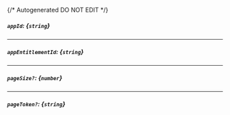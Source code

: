 {/* Autogenerated DO NOT EDIT  */}
##### `appId`: *{`string`}*

---
##### `appEntitlementId`: *{`string`}*

---
##### `pageSize?`: *{`number`}*

---
##### `pageToken?`: *{`string`}*


